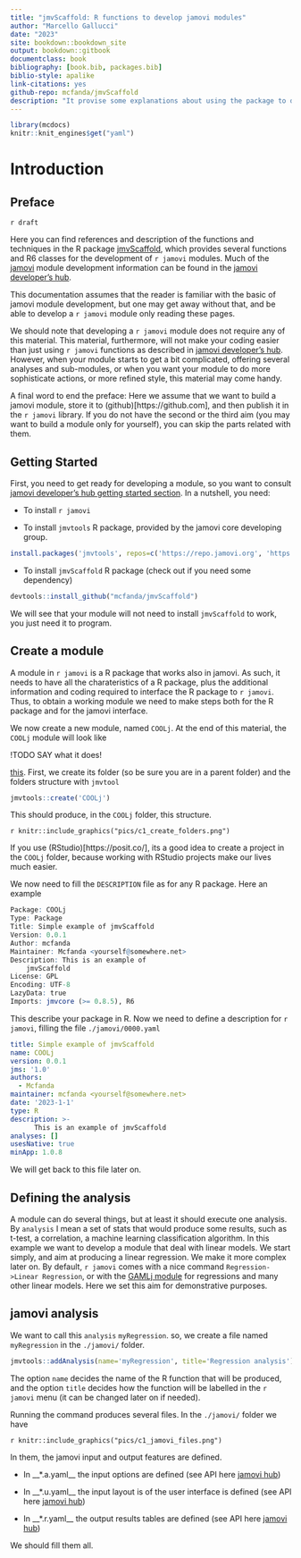 ```yaml
--- 
title: "jmvScaffold: R functions to develop jamovi modules"
author: "Marcello Gallucci"
date: "2023"
site: bookdown::bookdown_site
output: bookdown::gitbook
documentclass: book
bibliography: [book.bib, packages.bib]
biblio-style: apalike
link-citations: yes
github-repo: mcfanda/jmvScaffold
description: "It provise some explanations about using the package to develop jamovi modules"
---
```



```r
library(mcdocs)
knitr::knit_engines$get("yaml")
```

# Introduction {#index}

## Preface 

`r draft`

Here you can find references and description of the functions and techniques in the R package [jmvScaffold](https://github.com/mcfanda/jmvScaffold), which provides several functions and R6 classes for the development of 
`r jamovi` modules. Much of the [jamovi](https://www.jamovi.org) module development information
can be found in the [jamovi developer's hub](https://dev.jamovi.org/).

This documentation assumes that the reader is familiar with the basic of jamovi module development, but one may get away without that, and be able to develop a `r jamovi` module only reading these pages.

We should note that developing a `r jamovi` module does not require any of this material. This material, furthermore, will
not make your coding easier than just using `r jamovi` functions as described in [jamovi developer's hub](https://dev.jamovi.org/). However, when your module starts to get a bit complicated, offering several analyses and sub-modules, or when you want your module to do more sophisticate actions, or more refined style, this material may come handy. 

A final word to end the preface: Here we assume that we want to build a jamovi module, store it to (github)[https://github.com], and then publish it in the  `r jamovi` library. If you do not have the second or the third aim (you may want to build a module only for yourself), you can skip the parts related with them.

## Getting Started {#getstarted}

First, you need to get ready for developing a module, so you want to consult [jamovi developer's hub getting started section](https://dev.jamovi.org/tuts0101-getting-started.html). In a nutshell, you need:

* To install `r jamovi` 

* To install `jmvtools` R package, provided by the jamovi core developing group.

```r
install.packages('jmvtools', repos=c('https://repo.jamovi.org', 'https://cran.r-project.org'))
```

* To install `jmvScaffold` R package (check out if you need some dependency)

```r
devtools::install_github("mcfanda/jmvScaffold")

```

We will see that your module will not need to install `jmvScaffold` to work, you just need it to program.

## Create a module

A module in `r jamovi` is a R package that works also in jamovi. As such, it needs to have all the charateristics
of a R package, plus the additional information and coding required to interface the R package to `r jamovi`. Thus,
to obtain a working module we need to make steps both for the R package and for the jamovi interface.

We now create a new module, named `COOLj`. At the end of this material, the `COOLj` module will look like

!TODO SAY what it does!

[this](https://github.com/mcfanda/testme). First, we create its folder (so be sure you are in a parent folder) and the folders structure with `jmvtool`


```r
jmvtools::create('COOLj')

```

This should produce, in the `COOLj` folder, this structure.

`r knitr::include_graphics("pics/c1_create_folders.png")`

If you use (RStudio)[https://posit.co/], its a good idea to create a project in the `COOLj` folder, because working with
RStudio projects make our lives much easier.


We now need to fill the `DESCRIPTION` file as for any R package. Here an example

```r
Package: COOLj
Type: Package
Title: Simple example of jmvScaffold
Version: 0.0.1
Author: mcfanda
Maintainer: Mcfanda <yourself@somewhere.net>
Description: This is an example of
    jmvScaffold
License: GPL
Encoding: UTF-8
LazyData: true
Imports: jmvcore (>= 0.8.5), R6
```

This describe your package in R. Now we need to define a description for `r jamovi`, filling the file
`./jamovi/0000.yaml`

```yaml
title: Simple example of jmvScaffold
name: COOLj
version: 0.0.1
jms: '1.0'
authors:
  - Mcfanda
maintainer: mcfanda <yourself@somewhere.net>
date: '2023-1-1'
type: R
description: >-
      This is an example of jmvScaffold
analyses: []
usesNative: true
minApp: 1.0.8

```

We will get back to this file later on.

## Defining the analysis

A module can do several things, but at least it should execute one analysis. By `analysis` I mean a set of stats
that would produce some results, such as t-test, a correlation, a machine learning classification algorithm. In this example
we want to develop a module that deal with linear models. We start simply, and aim at producing a linear regression. 
We make it more complex later on. By default, `r jamovi` comes with a nice command `Regression->Linear Regression`, or with the [GAMLj module](https://gamlj.github.io/) for regressions and many other linear models. Here we set this aim for demonstrative purposes.


## jamovi analysis

We want to call this `analysis` `myRegression`. so, we create a file named `myRegression` in the `./jamovi/` folder.

```r
jmvtools::addAnalysis(name='myRegression', title='Regression analysis')

```

The  option `name` decides the name of the R function that will be produced, and the option `title` decides how
the function will be labelled in the `r jamovi` menu (it can be changed later on if needed).

Running the command produces several files. In the `./jamovi/` folder we have

`r knitr::include_graphics("pics/c1_jamovi_files.png")`

In them, the jamovi input and output features are defined.

* In __*.a.yaml__ the input options are defined (see API here [jamovi hub](https://dev.jamovi.org/api_analysis-definition.html#options)) 
* In __*.u.yaml__ the input layout  is of the user interface is  defined (see API here [jamovi hub](https://dev.jamovi.org/api_ui-definition.html)) 

* In __*.r.yaml__ the output results tables are defined (see API here [jamovi hub](https://dev.jamovi.org/api_results-definition.html)) 

We should fill them all.
